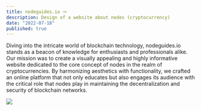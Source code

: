 ```yaml
---
title: nodeguides.io 🪢
description: Design of a website about nodes (cryptocurrency)
date: "2022-07-18"
published: true
---
```


Diving into the intricate world of blockchain technology, nodeguides.io stands as a beacon of knowledge for enthusiasts and professionals alike. Our mission was to create a visually appealing and highly informative website dedicated to the core concept of nodes in the realm of cryptocurrencies. By harmonizing aesthetics with functionality, we crafted an online platform that not only educates but also engages its audience with the critical role that nodes play in maintaining the decentralization and security of blockchain networks.

![](/nodesguide-ui.webp)
